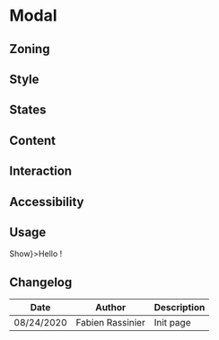 

<Meta title="Components/Modal" />

# Modal

## Zoning

## Style

## States

## Content

## Interaction

## Accessibility

## Usage

<Preview>
	<Story name="default">
		<Modal disclosure={<Button.Primary>Show</Button.Primary>}>Hello !</Modal>
	</Story>
</Preview>

## Changelog

| Date       | Author           | Description |
| ---------- | ---------------- | ----------- |
| 08/24/2020 | Fabien Rassinier | Init page   |
